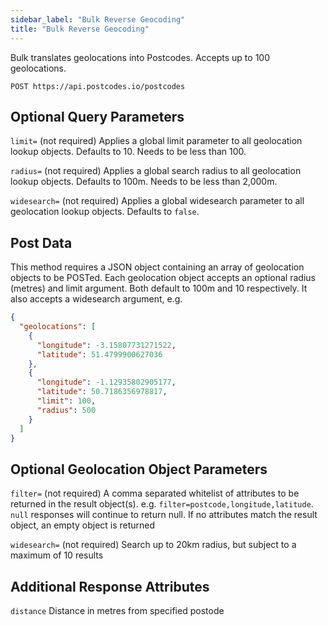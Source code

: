 ```yaml
---
sidebar_label: "Bulk Reverse Geocoding"
title: "Bulk Reverse Geocoding"
---
```


Bulk translates geolocations into Postcodes. Accepts up to 100 geolocations.

```get
POST https://api.postcodes.io/postcodes
```

## Optional Query Parameters

`limit=` (not required) Applies a global limit parameter to all geolocation lookup objects. Defaults to 10. Needs to be less than 100.

`radius=` (not required) Applies a global search radius to all geolocation lookup objects. Defaults to 100m. Needs to be less than 2,000m.

`widesearch=` (not required) Applies a global widesearch parameter to all geolocation lookup objects. Defaults to `false`.

## Post Data

This method requires a JSON object containing an array of geolocation objects to be POSTed. Each geolocation object accepts an optional radius (metres) and limit argument. Both default to 100m and 10 respectively. It also accepts a widesearch argument, e.g.

```json
{
  "geolocations": [
    {
      "longitude": -3.15807731271522,
      "latitude": 51.4799900627036
    },
    {
      "longitude": -1.12935802905177,
      "latitude": 50.7186356978817,
      "limit": 100,
      "radius": 500
    }
  ]
}
```

## Optional Geolocation Object Parameters

`filter=` (not required) A comma separated whitelist of attributes to be returned in the result object(s). e.g. `filter=postcode,longitude,latitude`. `null` responses will continue to return null. If no attributes match the result object, an empty object is returned

`widesearch=` (not required) Search up to 20km radius, but subject to a maximum of 10 results

## Additional Response Attributes

`distance` Distance in metres from specified postode
